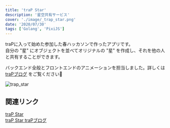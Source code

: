 ```yaml
---
title: 'traP Star'
description: '星空共有サービス'
cover: './image/_trap_star.png'
date: '2020/07/30'
tags: ['Golang', 'PixiJS']
---
```


traPに入って始めた参加した春ハッカソンで作ったアプリです。  
自分の "星" にオブジェクトを並べてオリジナルの "星" を作成し、それを他の人と共有することができます。

バックエンド全般とフロントエンドのアニメーションを担当しました。詳しくは [traPブログ](https://trap.jp/post/1094/) をご覧ください👀

![trap_star](./image/_trap_star2.png)

## 関連リンク

[traP Star](https://trapstar.trap.games)  
[traP Star traPブログ](https://trap.jp/post/1094/)   
